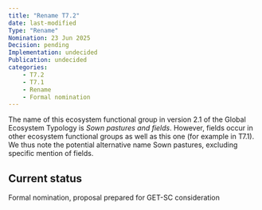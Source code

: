 ```yaml
---
title: "Rename T7.2"
date: last-modified
Type: "Rename"
Nomination: 23 Jun 2025
Decision: pending
Implementation: undecided
Publication: undecided
categories: 
    - T7.2
    - T7.1
    - Rename
    - Formal nomination
---
```


The name of this ecosystem functional group in version 2.1 of the Global Ecosystem Typology is *Sown pastures and fields*. However, fields occur in other ecosystem functional groups as well as this one (for example in T7.1). We thus note the potential alternative name Sown pastures, excluding specific mention of fields.


## Current status

Formal nomination, proposal prepared for GET-SC consideration